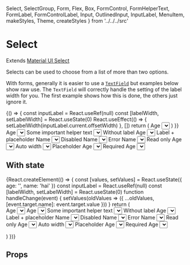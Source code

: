   Select,
  SelectGroup,
  Form,
  Flex,
  Box,
  FormControl,
  FormHelperText,
  FormLabel,
  FormControlLabel,
  Input,
  OutlinedInput,
  InputLabel,
  MenuItem,
  makeStyles,
  Theme,
  createStyles
} from '../../../src'

<Meta title="components|Select" component={Select} />

# Select

Extends [Material UI Select](https://material-ui.com/components/selects)

Selects can be used to choose from a list of more than two options.

With forms, generally it is easier to use a [`TextField`](/components/?path=/docs/components-text-field--default)
but examples below show raw use. The `TextField` will correctly handle the setting of the label width
for you. The first example shows how this is done, the others just ignore it.

<Preview>
  <Story name="default">
    {() => {
      const inputLabel = React.useRef(null)
      const [labelWidth, setLabelWidth] = React.useState(0)
      React.useEffect(() => {
        setLabelWidth(inputLabel.current.offsetWidth)
      }, [])
      return (
        <FormControl m={2} minWidth={300}>
          <InputLabel ref={inputLabel} htmlFor="age-simple">
            Age
          </InputLabel>
          <Select
            labelWidth={labelWidth}
            onChange={action('change')}
            inputProps={{ name: 'age', id: 'age-simple' }}
          >
            <MenuItem value={10}>Ten</MenuItem>
            <MenuItem value={20}>Twenty</MenuItem>
            <MenuItem value={30}>Thirty</MenuItem>
          </Select>
        </FormControl>
      )
    }}
  </Story>
  <Story name="with helper">
    <FormControl m={2} minWidth={300}>
      <InputLabel htmlFor="age-helper">Age</InputLabel>
      <Select
        onChange={action('change')}
        input={<OutlinedInput name="age" id="age-helper" />}
      >
        <MenuItem value="">
          <em>None</em>
        </MenuItem>
        <MenuItem value={10}>Ten</MenuItem>
        <MenuItem value={20}>Twenty</MenuItem>
        <MenuItem value={30}>Thirty</MenuItem>
      </Select>
      <FormHelperText>Some important helper text</FormHelperText>
    </FormControl>
  </Story>
  <Story name="without label">
    <FormControl m={2} minWidth={300}>
      <Select onChange={action('change')} displayEmpty name="age">
        <MenuItem value="">
          <em>None</em>
        </MenuItem>
        <MenuItem value={10}>Ten</MenuItem>
        <MenuItem value={20}>Twenty</MenuItem>
        <MenuItem value={30}>Thirty</MenuItem>
      </Select>
      <FormHelperText>Without label</FormHelperText>
    </FormControl>
  </Story>
  <Story name="label+placeholder">
    <FormControl m={2} minWidth={300}>
      <InputLabel shrink htmlFor="age-label-placeholder">
        Age
      </InputLabel>
      <Select
        onChange={action('change')}
        input={<OutlinedInput name="age" id="age-label-placeholder" />}
        displayEmpty
        name="age"
      >
        <MenuItem value="">
          <em>None</em>
        </MenuItem>
        <MenuItem value={10}>Ten</MenuItem>
        <MenuItem value={20}>Twenty</MenuItem>
        <MenuItem value={30}>Thirty</MenuItem>
      </Select>
      <FormHelperText>Label + placeholder</FormHelperText>
    </FormControl>
  </Story>
  <Story name="disabled">
    <FormControl disabled m={2} minWidth={300}>
      <InputLabel htmlFor="name-disabled">Name</InputLabel>
      <Select
        onChange={action('change')}
        input={<OutlinedInput name="name" id="name-disabled" />}
      >
        <MenuItem value="">
          <em>None</em>
        </MenuItem>
        <MenuItem value="hai">Hai</MenuItem>
        <MenuItem value="olivier">Olivier</MenuItem>
        <MenuItem value="kevin">Kevin</MenuItem>
      </Select>
      <FormHelperText>Disabled</FormHelperText>
    </FormControl>
  </Story>
  <Story name="error">
    <FormControl error m={2} minWidth={300}>
      <InputLabel htmlFor="name-error">Name</InputLabel>
      <Select
        onChange={action('change')}
        name="name"
        renderValue={value => `⚠️ - ${value}`}
        input={<OutlinedInput id="name-error" />}
      >
        <MenuItem value="">
          <em>None</em>
        </MenuItem>
        <MenuItem value="hai">Hai</MenuItem>
        <MenuItem value="olivier">Olivier</MenuItem>
        <MenuItem value="kevin">Kevin</MenuItem>
      </Select>
      <FormHelperText>Error</FormHelperText>
    </FormControl>
  </Story>
  <Story name="read-only">
    <FormControl m={2} minWidth={300}>
      <InputLabel htmlFor="name-readonly">Name</InputLabel>
      <Select
        onChange={action('change')}
        input={<OutlinedInput name="name" id="name-readonly" readOnly />}
      >
        <MenuItem value="">
          <em>None</em>
        </MenuItem>
        <MenuItem value="hai">Hai</MenuItem>
        <MenuItem value="olivier">Olivier</MenuItem>
        <MenuItem value="kevin">Kevin</MenuItem>
      </Select>
      <FormHelperText>Read only</FormHelperText>
    </FormControl>
  </Story>
  <Story name="auto width">
    <FormControl m={2} minWidth={300}>
      <InputLabel htmlFor="age-auto-width">Age</InputLabel>
      <Select
        onChange={action('change')}
        input={<OutlinedInput name="age" id="age-auto-width" />}
        autoWidth
      >
        <MenuItem value="">
          <em>None</em>
        </MenuItem>
        <MenuItem value={10}>Ten</MenuItem>
        <MenuItem value={20}>Twenty</MenuItem>
        <MenuItem value={30}>Thirty</MenuItem>
      </Select>
      <FormHelperText>Auto width</FormHelperText>
    </FormControl>
  </Story>
  <Story name="display empty">
    <FormControl m={2} minWidth={300}>
      <Select onChange={action('change')} name="age" displayEmpty>
        <MenuItem value="" disabled>
          Placeholder
        </MenuItem>
        <MenuItem value={10}>Ten</MenuItem>
        <MenuItem value={20}>Twenty</MenuItem>
        <MenuItem value={30}>Thirty</MenuItem>
      </Select>
      <FormHelperText>Placeholder</FormHelperText>
    </FormControl>
  </Story>
  <Story name="required">
    <FormControl required m={2} minWidth={300}>
      <InputLabel htmlFor="age-required">Age</InputLabel>
      <Select
        onChange={action('change')}
        name="age"
        inputProps={{
          id: 'age-required'
        }}
      >
        <MenuItem value="">
          <em>None</em>
        </MenuItem>
        <MenuItem value={10}>Ten</MenuItem>
        <MenuItem value={20}>Twenty</MenuItem>
        <MenuItem value={30}>Thirty</MenuItem>
      </Select>
      <FormHelperText>Required</FormHelperText>
    </FormControl>
  </Story>
  <Story name="standard">
    <FormControl variant="standard" m={2} minWidth={300}>
      <InputLabel htmlFor="age-simple">Age</InputLabel>
      <Select
        onChange={action('change')}
        input={<Input name="age" id="age-simple" />}
      >
        <MenuItem value="">
          <em>None</em>
        </MenuItem>
        <MenuItem value={10}>Ten</MenuItem>
        <MenuItem value={20}>Twenty</MenuItem>
        <MenuItem value={30}>Thirty</MenuItem>
      </Select>
    </FormControl>
  </Story>
</Preview>

## With state

<Preview>
  <Story name="with state">
    {React.createElement(() => {
      const [values, setValues] = React.useState({
        age: '',
        name: 'hai'
      })
      const inputLabel = React.useRef(null)
      const [labelWidth, setLabelWidth] = React.useState(0)
      function handleChange(event) {
        setValues(oldValues => ({
          ...oldValues,
          [event.target.name]: event.target.value
        }))
      }
      return (
        <Form autoComplete="off">
          <Flex flexDirection="column">
            <FormControl m={2} mt={3} minWidth={300}>
              <InputLabel ref={inputLabel} htmlFor="age-simple">
                Age
              </InputLabel>
              <Select
                labelWidth={labelWidth}
                value={values.age}
                onChange={handleChange}
                inputProps={{ name: 'age', id: 'age-simple' }}
              >
                <MenuItem value={10}>Ten</MenuItem>
                <MenuItem value={20}>Twenty</MenuItem>
                <MenuItem value={30}>Thirty</MenuItem>
              </Select>
            </FormControl>
            <FormControl m={2} mt={3} minWidth={300}>
              <InputLabel htmlFor="age-helper">Age</InputLabel>
              <Select
                value={values.age}
                onChange={handleChange}
                input={<OutlinedInput name="age" id="age-helper" />}
              >
                <MenuItem value="">
                  <em>None</em>
                </MenuItem>
                <MenuItem value={10}>Ten</MenuItem>
                <MenuItem value={20}>Twenty</MenuItem>
                <MenuItem value={30}>Thirty</MenuItem>
              </Select>
              <FormHelperText>Some important helper text</FormHelperText>
            </FormControl>
            <FormControl m={2} mt={4} minWidth={300}>
              <Select
                value={values.age}
                onChange={handleChange}
                displayEmpty
                name="age"
              >
                <MenuItem value="">
                  <em>None</em>
                </MenuItem>
                <MenuItem value={10}>Ten</MenuItem>
                <MenuItem value={20}>Twenty</MenuItem>
                <MenuItem value={30}>Thirty</MenuItem>
              </Select>
              <FormHelperText>Without label</FormHelperText>
            </FormControl>
            <FormControl m={2} mt={4} minWidth={300}>
              <InputLabel shrink htmlFor="age-label-placeholder">
                Age
              </InputLabel>
              <Select
                value={values.age}
                onChange={handleChange}
                input={<OutlinedInput name="age" id="age-label-placeholder" />}
                displayEmpty
                name="age"
              >
                <MenuItem value="">
                  <em>None</em>
                </MenuItem>
                <MenuItem value={10}>Ten</MenuItem>
                <MenuItem value={20}>Twenty</MenuItem>
                <MenuItem value={30}>Thirty</MenuItem>
              </Select>
              <FormHelperText>Label + placeholder</FormHelperText>
            </FormControl>
            <FormControl m={2} mt={4} minWidth={300} disabled>
              <InputLabel htmlFor="name-disabled">Name</InputLabel>
              <Select
                value={values.name}
                onChange={handleChange}
                input={<OutlinedInput name="name" id="name-disabled" />}
              >
                <MenuItem value="">
                  <em>None</em>
                </MenuItem>
                <MenuItem value="hai">Hai</MenuItem>
                <MenuItem value="olivier">Olivier</MenuItem>
                <MenuItem value="kevin">Kevin</MenuItem>
              </Select>
              <FormHelperText>Disabled</FormHelperText>
            </FormControl>
            <FormControl m={2} mt={4} minWidth={300} error>
              <InputLabel htmlFor="name-error">Name</InputLabel>
              <Select
                value={values.name}
                onChange={handleChange}
                name="name"
                renderValue={value => `⚠️ - ${value}`}
                input={<OutlinedInput id="name-error" />}
              >
                <MenuItem value="">
                  <em>None</em>
                </MenuItem>
                <MenuItem value="hai">Hai</MenuItem>
                <MenuItem value="olivier">Olivier</MenuItem>
                <MenuItem value="kevin">Kevin</MenuItem>
              </Select>
              <FormHelperText>Error</FormHelperText>
            </FormControl>
            <FormControl m={2} mt={4} minWidth={300}>
              <InputLabel htmlFor="name-readonly">Name</InputLabel>
              <Select
                value={values.name}
                onChange={handleChange}
                input={
                  <OutlinedInput name="name" id="name-readonly" readOnly />
                }
              >
                <MenuItem value="">
                  <em>None</em>
                </MenuItem>
                <MenuItem value="hai">Hai</MenuItem>
                <MenuItem value="olivier">Olivier</MenuItem>
                <MenuItem value="kevin">Kevin</MenuItem>
              </Select>
              <FormHelperText>Read only</FormHelperText>
            </FormControl>
            <FormControl m={2} mt={4} minWidth={300}>
              <InputLabel htmlFor="age-auto-width">Age</InputLabel>
              <Select
                value={values.age}
                onChange={handleChange}
                input={<OutlinedInput name="age" id="age-auto-width" />}
                autoWidth
              >
                <MenuItem value="">
                  <em>None</em>
                </MenuItem>
                <MenuItem value={10}>Ten</MenuItem>
                <MenuItem value={20}>Twenty</MenuItem>
                <MenuItem value={30}>Thirty</MenuItem>
              </Select>
              <FormHelperText>Auto width</FormHelperText>
            </FormControl>
            <FormControl m={2} mt={4} minWidth={300}>
              <Select
                value={values.age}
                onChange={handleChange}
                name="age"
                displayEmpty
              >
                <MenuItem value="" disabled>
                  Placeholder
                </MenuItem>
                <MenuItem value={10}>Ten</MenuItem>
                <MenuItem value={20}>Twenty</MenuItem>
                <MenuItem value={30}>Thirty</MenuItem>
              </Select>
              <FormHelperText>Placeholder</FormHelperText>
            </FormControl>
            <FormControl m={2} mt={4} minWidth={300} required>
              <InputLabel htmlFor="age-required">Age</InputLabel>
              <Select
                value={values.age}
                onChange={handleChange}
                name="age"
                inputProps={{
                  id: 'age-required'
                }}
              >
                <MenuItem value="">
                  <em>None</em>
                </MenuItem>
                <MenuItem value={10}>Ten</MenuItem>
                <MenuItem value={20}>Twenty</MenuItem>
                <MenuItem value={30}>Thirty</MenuItem>
              </Select>
              <FormHelperText>Required</FormHelperText>
            </FormControl>
            <FormControl m={2} mt={4} minWidth={300}>
              <InputLabel ref={inputLabel} htmlFor="outlined-age-simple">
                Age
              </InputLabel>
              <Select
                value={values.age}
                onChange={handleChange}
                input={<OutlinedInput name="age" id="outlined-age-simple" />}
              >
                <MenuItem value="">
                  <em>None</em>
                </MenuItem>
                <MenuItem value={10}>Ten</MenuItem>
                <MenuItem value={20}>Twenty</MenuItem>
                <MenuItem value={30}>Thirty</MenuItem>
              </Select>
            </FormControl>
          </Flex>
        </Form>
      )
    })}
  </Story>
</Preview>

## Props

<Props of={SelectDocs} />
